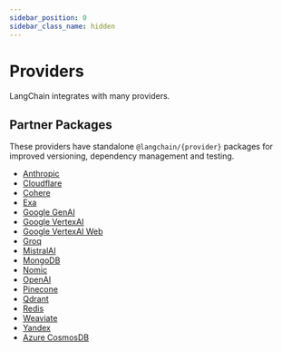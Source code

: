 ```yaml
---
sidebar_position: 0
sidebar_class_name: hidden
---
```


# Providers

LangChain integrates with many providers.

## Partner Packages

These providers have standalone `@langchain/{provider}` packages for improved versioning, dependency management and testing.

- [Anthropic](https://www.npmjs.com/package/@langchain/anthropic)
- [Cloudflare](https://www.npmjs.com/package/@langchain/cloudflare)
- [Cohere](https://www.npmjs.com/package/@langchain/cohere)
- [Exa](https://www.npmjs.com/package/@langchain/exa)
- [Google GenAI](https://www.npmjs.com/package/@langchain/google-genai)
- [Google VertexAI](https://www.npmjs.com/package/@langchain/google-vertexai)
- [Google VertexAI Web](https://www.npmjs.com/package/@langchain/google-vertexai-web)
- [Groq](https://www.npmjs.com/package/@langchain/groq)
- [MistralAI](https://www.npmjs.com/package/@langchain/mistralai)
- [MongoDB](https://www.npmjs.com/package/@langchain/mongodb)
- [Nomic](https://www.npmjs.com/package/@langchain/nomic)
- [OpenAI](https://www.npmjs.com/package/@langchain/openai)
- [Pinecone](https://www.npmjs.com/package/@langchain/pinecone)
- [Qdrant](https://www.npmjs.com/package/@langchain/qdrant)
- [Redis](https://www.npmjs.com/package/@langchain/redis)
- [Weaviate](https://www.npmjs.com/package/@langchain/weaviate)
- [Yandex](https://www.npmjs.com/package/@langchain/yandex)
- [Azure CosmosDB](https://www.npmjs.com/package/@langchain/azure-cosmosdb)
